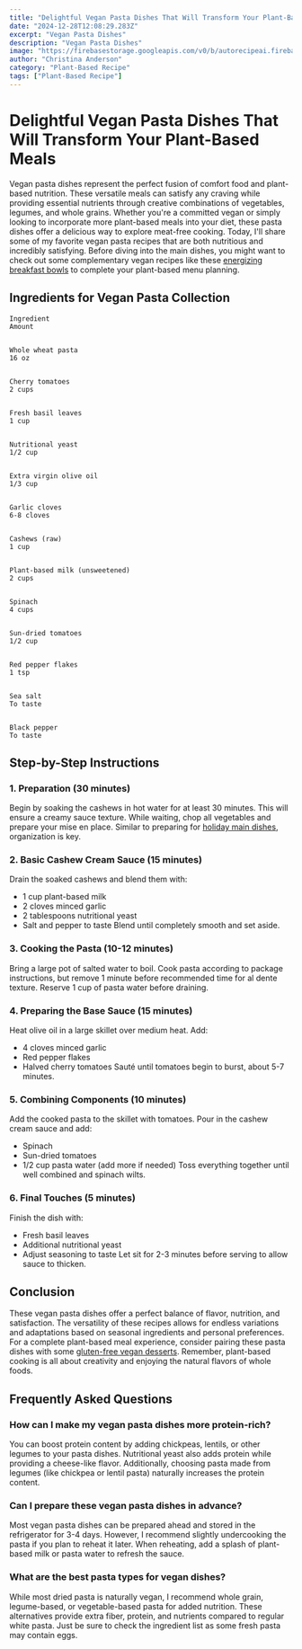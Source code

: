 ```yaml
---
title: "Delightful Vegan Pasta Dishes That Will Transform Your Plant-Based Meals"
date: "2024-12-28T12:08:29.283Z"
excerpt: "Vegan Pasta Dishes"
description: "Vegan Pasta Dishes"
image: "https://firebasestorage.googleapis.com/v0/b/autorecipeai.firebasestorage.app/o/generated-images%2F1735387707318-zj2zkeg8f9p.jpg?alt=media&token=8da0506b-17bc-46d3-9da8-76b74d3b3cca"
author: "Christina Anderson"
category: "Plant-Based Recipe"
tags: ["Plant-Based Recipe"]
---
```


# Delightful Vegan Pasta Dishes That Will Transform Your Plant-Based Meals


Vegan pasta dishes represent the perfect fusion of comfort food and plant-based nutrition. These versatile meals can satisfy any craving while providing essential nutrients through creative combinations of vegetables, legumes, and whole grains. Whether you're a committed vegan or simply looking to incorporate more plant-based meals into your diet, these pasta dishes offer a delicious way to explore meat-free cooking. Today, I'll share some of my favorite vegan pasta recipes that are both nutritious and incredibly satisfying. Before diving into the main dishes, you might want to check out some complementary vegan recipes like these [energizing breakfast bowls](https://healtystack.com/vegan-breakfast-bowls/) to complete your plant-based menu planning.



## Ingredients for Vegan Pasta Collection




    Ingredient
    Amount


    Whole wheat pasta
    16 oz


    Cherry tomatoes
    2 cups


    Fresh basil leaves
    1 cup


    Nutritional yeast
    1/2 cup


    Extra virgin olive oil
    1/3 cup


    Garlic cloves
    6-8 cloves


    Cashews (raw)
    1 cup


    Plant-based milk (unsweetened)
    2 cups


    Spinach
    4 cups


    Sun-dried tomatoes
    1/2 cup


    Red pepper flakes
    1 tsp


    Sea salt
    To taste


    Black pepper
    To taste





## Step-by-Step Instructions


### 1. Preparation (30 minutes)

Begin by soaking the cashews in hot water for at least 30 minutes. This will ensure a creamy sauce texture. While waiting, chop all vegetables and prepare your mise en place. Similar to preparing for [holiday main dishes](https://healtystack.com/plant-based-holiday-main-dishes/), organization is key.



### 2. Basic Cashew Cream Sauce (15 minutes)

Drain the soaked cashews and blend them with:
- 1 cup plant-based milk
- 2 cloves minced garlic
- 2 tablespoons nutritional yeast
- Salt and pepper to taste
Blend until completely smooth and set aside.

### 3. Cooking the Pasta (10-12 minutes)

Bring a large pot of salted water to boil. Cook pasta according to package instructions, but remove 1 minute before recommended time for al dente texture. Reserve 1 cup of pasta water before draining.



### 4. Preparing the Base Sauce (15 minutes)

Heat olive oil in a large skillet over medium heat. Add:
- 4 cloves minced garlic
- Red pepper flakes
- Halved cherry tomatoes
Sauté until tomatoes begin to burst, about 5-7 minutes.

### 5. Combining Components (10 minutes)

Add the cooked pasta to the skillet with tomatoes. Pour in the cashew cream sauce and add:
- Spinach
- Sun-dried tomatoes
- 1/2 cup pasta water (add more if needed)
Toss everything together until well combined and spinach wilts.

### 6. Final Touches (5 minutes)

Finish the dish with:
- Fresh basil leaves
- Additional nutritional yeast
- Adjust seasoning to taste
Let sit for 2-3 minutes before serving to allow sauce to thicken.

## Conclusion


These vegan pasta dishes offer a perfect balance of flavor, nutrition, and satisfaction. The versatility of these recipes allows for endless variations and adaptations based on seasonal ingredients and personal preferences. For a complete plant-based meal experience, consider pairing these pasta dishes with some [gluten-free vegan desserts](https://healtystack.com/gluten-free-vegan-desserts/). Remember, plant-based cooking is all about creativity and enjoying the natural flavors of whole foods.



## Frequently Asked Questions


### How can I make my vegan pasta dishes more protein-rich?

You can boost protein content by adding chickpeas, lentils, or other legumes to your pasta dishes. Nutritional yeast also adds protein while providing a cheese-like flavor. Additionally, choosing pasta made from legumes (like chickpea or lentil pasta) naturally increases the protein content.



### Can I prepare these vegan pasta dishes in advance?

Most vegan pasta dishes can be prepared ahead and stored in the refrigerator for 3-4 days. However, I recommend slightly undercooking the pasta if you plan to reheat it later. When reheating, add a splash of plant-based milk or pasta water to refresh the sauce.



### What are the best pasta types for vegan dishes?

While most dried pasta is naturally vegan, I recommend whole grain, legume-based, or vegetable-based pasta for added nutrition. These alternatives provide extra fiber, protein, and nutrients compared to regular white pasta. Just be sure to check the ingredient list as some fresh pasta may contain eggs.

